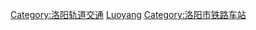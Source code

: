 [[Category:洛阳轨道交通|Category:洛阳轨道交通]]
[[Category:中国地铁车站|Luoyang]]
[[Category:洛阳市铁路车站|Category:洛阳市铁路车站]]